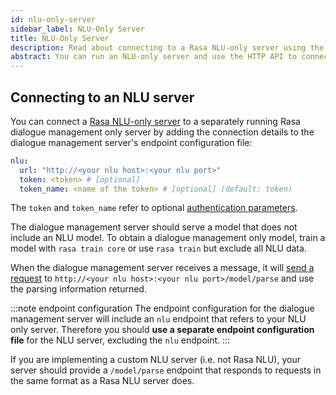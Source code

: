 ```yaml
---
id: nlu-only-server
sidebar_label: NLU-Only Server
title: NLU-Only Server
description: Read about connecting to a Rasa NLU-only server using the HTTP API.
abstract: You can run an NLU-only server and use the HTTP API to connect to it.
---
```


## Connecting to an NLU server

You can connect a [Rasa NLU-only server](./building-classic-assistants/nlu-only.mdx#running-an-nlu-server) to a separately running Rasa dialogue management only server
by adding the connection details to the dialogue management server's endpoint configuration file:

```yaml title="endpoints.yml"
nlu:
  url: "http://<your nlu host>:<your nlu port>"
  token: <token> # [optional]
  token_name: <name of the token> # [optional] (default: token)
```

The `token` and `token_name` refer to optional [authentication parameters](./http-api.mdx#token-based-auth).

The dialogue management server should serve a model that does not include an NLU model.
To obtain a dialogue management only model, train a model with `rasa train core` or use
`rasa train` but exclude all NLU data.

When the dialogue management server receives a message, it will [send a request](https://rasa.com/docs/rasa/pages/http-api#operation/parseModelMessage) to
`http://<your nlu host>:<your nlu port>/model/parse` and use the parsing information returned.

:::note endpoint configuration
The endpoint configuration for the dialogue management server will include an `nlu` endpoint that refers to your NLU only server. Therefore you should **use a separate endpoint configuration file** for the NLU server, excluding the `nlu` endpoint.
:::

If you are implementing a custom NLU server (i.e. not Rasa NLU), your server should provide a `/model/parse` endpoint that responds to requests in the same
format as a Rasa NLU server does.
